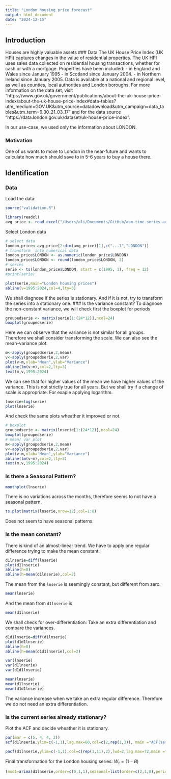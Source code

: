 ```yaml
---
title: "London housing price forecast"
output: html_document
date: "2024-12-15"
---
```

## Introduction
Houses are highly valuable assets 
###  Data 
The UK House Price Index (UK HPI) captures changes in the value of residential properties. The UK HPI uses sales data collected on residential housing transactions, whether for cash or with a mortgage. Properties have been included:
- in England and Wales since January 1995
- in Scotland since January 2004.
- in Northern Ireland since January 2005.
Data is available at a national and regional level, as well as counties, local authorities and London boroughs.
For more information on the data set, visit "https://www.gov.uk/government/publications/about-the-uk-house-price-index/about-the-uk-house-price-index#data-tables?utm_medium=GOV.UK&utm_source=datadownload&utm_campaign=data_tables&utm_term=9.30_21_03_17" and for the data source "https://data.london.gov.uk/dataset/uk-house-price-index". 

In our use-case, we used only the information about LONDON. 

### Motivation
One of us wants to move to London in the near-future and wants to calculate how much should save to in 5-6 years to buy a house there. 

## Identification
### Data 
Load the data:
```r
source("validation.R")
```

```r
library(readxl)
avg_price <- read_excel("/Users/ali/Documents/GitHub/asm-time-series-arimax/data/UK-house-price-index.xlsx", sheet = 3)
```
Select London data
```r
# select data
london_price<-avg_price[2:dim(avg_price)[1],c("...1","LONDON")]
# transform  into numerical data
london_price$LONDON <- as.numeric(london_price$LONDON)
london_price$LONDON <- round(london_price$LONDON, 2)
# series
serie <- ts(london_price$LONDON, start = c(1995, 1), freq = 12)
#print(serie)

```

```r
plot(serie,main="London housing prices")
abline(v=1995:2024,col=4,lty=3)
```

We shall diagnose if the series is stationary. And if it is not, try to transform the series into a stationary one. 
### Is the variance constant?
To diagnose the non-constant variance, we will check first the boxplot for periods
```r
groupedserie <- matrix(serie[1:(24*12)],ncol=24)
boxplot(groupedserie)
```
Here we can observe that the variance is not similar for all groups. Therefore we shall consider transforming the scale. 
We can also see the mean-variance plot: 
```r
m<-apply(groupedserie,2,mean)
v<-apply(groupedserie,2,var)
plot(v~m,xlab="Mean",ylab="Variance")
abline(lm(v~m),col=2,lty=3)
text(m,v,1995:2024)
```
We can see that for higher values of the mean we have higher values of the variance. This is not strictly true for all years. But we shall try if a change of scale is appropriate. For exaple applying logarithm.

```r
lnserie=log(serie)
plot(lnserie)
```
And check the same plots wheather it improved or not. 

```r
# boxplot
groupedserie <- matrix(lnserie[1:(24*12)],ncol=24)
boxplot(groupedserie)
# mean/ var plot
m<-apply(groupedserie,2,mean)
v<-apply(groupedserie,2,var)
plot(v~m,xlab="Mean",ylab="Variance")
abline(lm(v~m),col=2,lty=3)
text(m,v,1995:2024)
```

### Is there a Seasonal Pattern?

```r
monthplot(lnserie)
```
There is no variations across the months, therefore seems to not have a seasonal pattern. 
```r
ts.plot(matrix(lnserie,nrow=12),col=1:8)
```
Does not seem to have seasonal patterns. 

### Is the mean constant? 
There is kind of an almost-linear trend. We have to apply one regular difference trying to make the mean constant:
```r
d1lnserie=diff(lnserie)
plot(d1lnserie)
abline(h=0)
abline(h=mean(d1lnserie),col=2)
```
The mean from the `lnserie` is seemingly constant, but different from zero. 
```r
mean(lnserie)
```
And the mean from `d1lnserie` is

```r
mean(d1lnserie)
```

We shall check for over-differentiation: Take an extra differentiation and compare the variances.
```r
d1d1lnserie=diff(d1lnserie)
plot(d1d1lnserie)
abline(h=0)
abline(h=mean(d1d1lnserie),col=2)
```

```r
var(lnserie)
var(d1lnserie)
var(d1d1lnserie)

mean(lnserie)
mean(d1lnserie)
mean(d1d1lnserie)
```
The variance increase when we take an extra regular difference. Therefore we do not need an extra differentiation. 

### Is the current series already stationary?
Plot the ACF and decide wheather it is stationary. 
```r
par(mar = c(5, 4, 4, 2))
acf(d1lnserie,ylim=c(-1,1),lag.max=60,col=c(2,rep(1,3)), main ="ACF(serie)")
```

```r
pacf(d1lnserie,ylim=c(-1,1),col=c(rep(1,11),2),lwd=2,lag.max=72,main ="PACF(serie)")
```
Final transformation for the London housing series: $W_t=(1-B)$

```r
(mod1=arima(d1lnserie,order=c(0,1,1),seasonal=list(order=c(2,1,0),period=12)))
```

